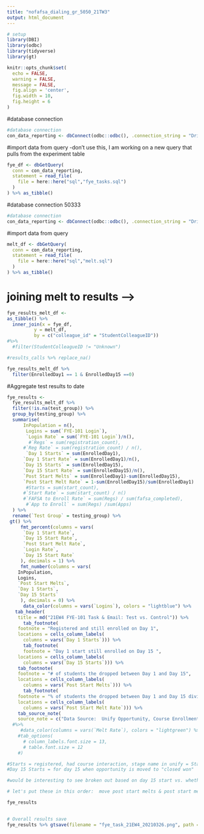 ```yaml
---
title: "nofafsa_dialing_gr_5050_21TW3"
output: html_document
---
```


```r
# setup
library(DBI)
library(odbc)
library(tidyverse)
library(gt)

knitr::opts_chunk$set(
  echo = FALSE,
  warning = FALSE,
  message = FALSE,
  fig.align = 'center',
  fig.width = 10,
  fig.height = 6
)
```



#database connection
```r
#database connection
con_data_reporting <- dbConnect(odbc::odbc(), .connection_string = "Driver={SQL Server Native Client 11.0};\n                          Server=COCE-DS-LSTNR,50222;\n                          Database=Data_Reporting;\n                          trusted_connection=yes;")
```


#import data from query -don't use this, I am working on a new query that pulls from the experiment table
```r
fye_df <- dbGetQuery(
  conn = con_data_reporting, 
  statement = read_file(
    file = here::here("sql","fye_tasks.sql")
  )
) %>% as_tibble()
```


#database connection 50333
```r
#database connection
con_data_reporting <- dbConnect(odbc::odbc(), .connection_string = "Driver={SQL Server Native Client 11.0};\n                          Server=COCE-LSTNR,50333;\n                          Database=AARDA;\n                          trusted_connection=yes;")
```




#import data from query
```r
melt_df <- dbGetQuery(
  conn = con_data_reporting, 
  statement = read_file(
    file = here::here("sql","melt.sql")
  )
) %>% as_tibble()
```




# joining melt to results -->
```r
fye_results_melt_df <-
as_tibble() %>%
  inner_join(x = fye_df,
          y = melt_df,
          by = c("colleague_id" = "StudentColleagueID")) 
#%>%
  #filter(StudentColleagueID != "Unknown") 

#results_calls %>% replace_na()

```



```r
fye_results_melt_df %>% 
  filter(EnrolledDay1 == 1 & EnrolledDay15 ==0)
```


#Aggregate test results to date
```r
fye_results <- 
  fye_results_melt_df %>% 
  filter(!is.na(test_group)) %>% 
  group_by(testing_group) %>% 
  summarise(
      InPopulation = n(), 
       Logins = sum(`FYE-101 Login`),
       `Login Rate` = sum(`FYE-101 Login`)/n(),
        #`Regs` = sum(registration_count),
      #`Reg Rate` = sum(registration_count) / n(),
       `Day 1 Starts` = sum(EnrolledDay1),
      `Day 1 Start Rate` = sum(EnrolledDay1)/n(),
      `Day 15 Starts` = sum(EnrolledDay15),
      `Day 15 Start Rate` = sum(EnrolledDay15)/n(),
      `Post Start Melts` = sum(EnrolledDay1)-sum(EnrolledDay15),
      `Post Start Melt Rate` = 1-sum(EnrolledDay15)/sum(EnrolledDay1)
       #Starts = sum(start_count),
      #`Start Rate` = sum(start_count) / n()
      #`FAFSA to Enroll Rate` = sum(Regs) / sum(fafsa_completed),
       #`App to Enroll` = sum(Regs) /sum(Apps) 
  ) %>% 
  rename(`Test Group` = testing_group) %>% 
 gt() %>%
     fmt_percent(columns = vars(
      `Day 1 Start Rate`,
      `Day 15 Start Rate`,
      `Post Start Melt Rate`,
      `Login Rate`,
      `Day 15 Start Rate`
     ), decimals = 1) %>%
     fmt_number(columns = vars(
    InPopulation,
    Logins,
    `Post Start Melts`,
    `Day 1 Starts`,
    `Day 15 Starts`
     ), decimals = 0) %>%
      data_color(columns = vars(`Logins`), colors = "lightblue") %>%
   tab_header(
    title = md("21EW4 FYE-101 Task & Email: Test vs. Control")) %>% 
      tab_footnote(
    footnote = "Registered and still enrolled on Day 1",
    locations = cells_column_labels(
      columns = vars(`Day 1 Starts`))) %>%
      tab_footnote( 
      footnote = "Day 1 start still enrolled on Day 15 ",
    locations = cells_column_labels(
      columns = vars(`Day 15 Starts`))) %>%
    tab_footnote(
    footnote = "# of students the dropped between Day 1 and Day 15",
    locations = cells_column_labels(
      columns = vars(`Post Start Melts`))) %>%
      tab_footnote(
    footnote = "% of students the dropped between Day 1 and Day 15 divided by # enrolled on Day 1",
    locations = cells_column_labels(
      columns = vars(`Post Start Melt Rate`))) %>%
    tab_source_note(
    source_note = c("Data Source:  Unify Opportunity, Course Enrollment, New Starts Historical - retrieved on 3/26/21"))
  #%>%
     #data_color(columns = vars(`Melt Rate`), colors = "lightgreen") %>%
    #tab_options(
      # column_labels.font.size = 13,
      # table.font.size = 12
    #)

#Starts = registered, had course interaction, stage name in unify = Started
#Day 15 Starts = for day 15 when opportunity is moved to "closed won"

#would be interesting to see broken out based on day 15 start vs. whether they logged in or not, irrespective of which test group they were in

# let's put these in this order:  move post start melts & post start melt rate to right .

fye_results
  
```



```r
# Overall results save
fye_results %>% gtsave(filename = "fye_task_21EW4_20210326.png", path = here::here("imgs"))
```